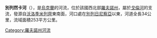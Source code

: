 '''別列然卡河'''（{{lang-uk|Бережанка}}），是[[烏克蘭|烏克蘭]]的河流，位於該國西北部[[羅夫諾州|羅夫諾州]]，屬於[[戈倫河|戈倫河]]的支流，發源自[[沃洛季米列齊|沃洛季米列齊]]東南面，河口處在[[別列日尼察亞_(杜布羅維察區)|別列日尼察亞]]以東，河道全長34公里，流域面積253平方公里。

{{DEFAULTSORT:Бережанка (річка)}}
[[Category:羅夫諾州河流|Category:羅夫諾州河流]]


{{Ukraine-river-stub}}